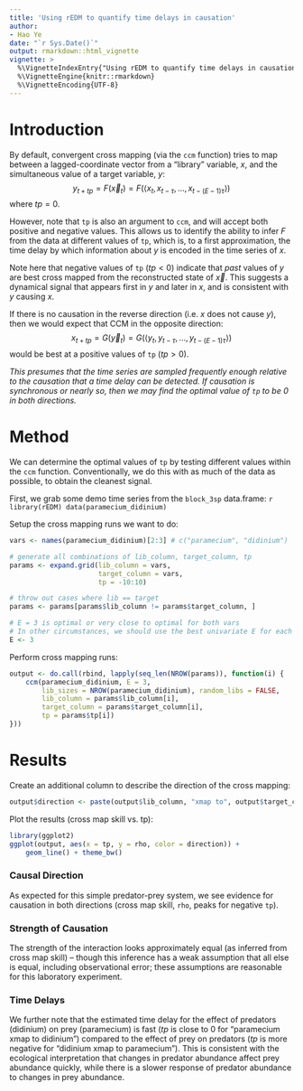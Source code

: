 ```yaml
---
title: 'Using rEDM to quantify time delays in causation'
author:
- Hao Ye
date: "`r Sys.Date()`"
output: rmarkdown::html_vignette
vignette: >
  %\VignetteIndexEntry{"Using rEDM to quantify time delays in causation"}
  %\VignetteEngine{knitr::rmarkdown}
  %\VignetteEncoding{UTF-8}
---
```

    
# Introduction
    
By default, convergent cross mapping (via the `ccm` function) tries to map between a lagged-coordinate vector from a "library" variable, $x$, and the simultaneous value of a target variable, $y$:
$$ y_{t+tp} = F\left(\vec{x}_t\right) = F\left(\langle x_t, x_{t-\tau}, \dots, x_{t-(E-1)\tau} \rangle \right) $$
where $tp = 0$.

However, note that `tp` is also an argument to `ccm`, and will accept both positive and negative values. This allows us to identify the ability to infer $F$ from the data at different values of `tp`, which is, to a first approximation, the time delay by which information about $y$ is encoded in the time series of $x$.

Note here that negative values of `tp` ($tp < 0$) indicate that *past* values of $y$ are best cross mapped from the reconstructed state of $\vec{x}$. This suggests a dynamical signal that appears first in $y$ and later in $x$, and is consistent with $y$ causing $x$.

If there is no causation in the reverse direction (i.e. $x$ does not cause $y$), then we would expect that CCM in the opposite direction:
$$ x_{t+tp} = G\left(\vec{y}_t\right) = G\left(\langle y_t, y_{t-\tau}, \dots, y_{t-(E-1)\tau} \rangle \right) $$
would be best at a positive values of `tp` ($tp > 0$).

*This presumes that the time series are sampled frequently enough relative to the causation that a time delay can be detected. If causation is synchronous or nearly so, then we may find the optimal value of `tp` to be $0$ in both directions.*

# Method

We can determine the optimal values of `tp` by testing different values within the `ccm` function. Conventionally, we do this with as much of the data as possible, to obtain the cleanest signal.

First, we grab some demo time series from the `block_3sp` data.frame:
    ```r
library(rEDM)
data(paramecium_didinium)
```

Setup the cross mapping runs we want to do:
```r
vars <- names(paramecium_didinium)[2:3] # c("paramecium", "didinium")

# generate all combinations of lib_column, target_column, tp
params <- expand.grid(lib_column = vars, 
                      target_column = vars, 
                      tp = -10:10)

# throw out cases where lib == target
params <- params[params$lib_column != params$target_column, ]

# E = 3 is optimal or very close to optimal for both vars
# In other circumstances, we should use the best univariate E for each lib_column
E <- 3
```

Perform cross mapping runs:
```r
output <- do.call(rbind, lapply(seq_len(NROW(params)), function(i) {
    ccm(paramecium_didinium, E = 3, 
        lib_sizes = NROW(paramecium_didinium), random_libs = FALSE, 
        lib_column = params$lib_column[i], 
        target_column = params$target_column[i], 
        tp = params$tp[i])
}))
```

# Results

Create an additional column to describe the direction of the cross mapping:
```r
output$direction <- paste(output$lib_column, "xmap to", output$target_column)
```

Plot the results (cross map skill vs. tp):
```r
library(ggplot2)
ggplot(output, aes(x = tp, y = rho, color = direction)) + 
    geom_line() + theme_bw()
```

### Causal Direction
As expected for this simple predator-prey system, we see evidence for causation in both directions (cross map skill, `rho`, peaks for negative `tp`).

### Strength of Causation
The strength of the interaction looks approximately equal (as inferred from cross map skill) -- though this inference has a weak assumption that all else is equal, including observational error; these assumptions are reasonable for this laboratory experiment.

### Time Delays
We further note that the estimated time delay for the effect of predators (didinium) on prey (paramecium) is fast ($tp$ is close to 0 for "paramecium xmap to didinium") compared to the effect of prey on predators ($tp$ is more negative for "didinium xmap to paramecium"). This is consistent with the ecological interpretation that changes in predator abundance affect prey abundance quickly, while there is a slower response of predator abundance to changes in prey abundance.
